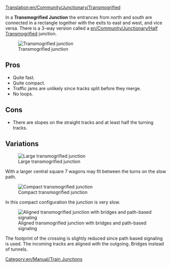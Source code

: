 [[Translation:en/Community/Junctionary/Transmogrified]]
{{en/Community/Junctionary/Navigation}}

In a '''Transmogrified Junction''' the entrances from north and south are connected in a rectangle together with the exits to east and west, and vice versa. There is a 3-way version called a [[en/Community/Junctionary/Half Transmogrified]] junction.

[[File:en/Community/Junctionary/Ttd.transmogrified.deblock.png|frame|none|Transmogrified junction]]

==Pros==
* Quite fast.
* Quite compact.
* Traffic jams are unlikely since tracks split before they merge.
* No loops.

==Cons==
* There are slopes on the straight tracks and at least half the turning tracks.

==Variations==

[[File:en/Community/Junctionary/Ttd.transmogrified.large.png|frame|none|Large transmogrified junction]]

With a larger central square 7 wagons may fit between the turns on the slow path.

[[File:en/Community/Junctionary/Ttd.transmogrified.compact.png|frame|none|Compact transmogrified junction]]

In this compact configuration the junction is very slow.


[[File:en/Ttd.transmogrified.bridges.path.aligned.png|frame|none|Aligned transmogrified junction with bridges and path-based signaling]]

The footprint of the crossing is slightly reduced since path based signaling is used. The incoming tracks are aligned with the outgoing. Bridges instead of tunnels.

[[Category:en/Manual/Train Junctions]]